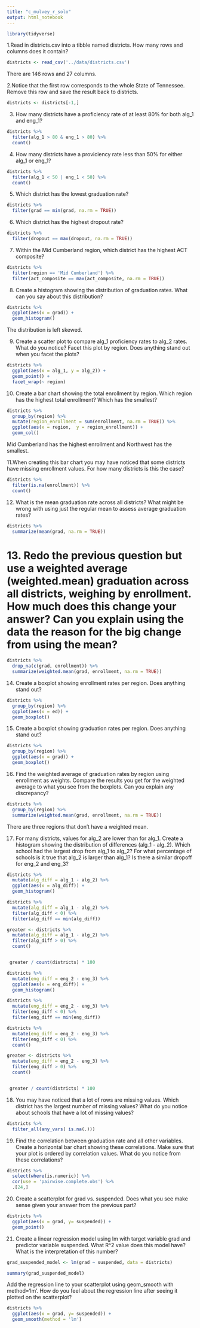 ```yaml
---
title: "c_mulvey_r_solo"
output: html_notebook
---
```


```r
library(tidyverse)
```


1.Read in districts.csv into a tibble named districts. How many rows and columns does it contain?

```r
districts <- read_csv('../data/districts.csv')
```
There are 146 rows and 27 columns.

2.Notice that the first row corresponds to the whole State of Tennessee. Remove this row and save the result back to districts.

```r
districts <- districts[-1,]
```

3. How many districts have a proficiency rate of at least 80% for both alg_1 and eng_1?

```r
districts %>% 
  filter(alg_1 > 80 & eng_1 > 80) %>% 
  count()
```

4. How many districts have a proviciency rate less than 50% for either alg_1 or eng_1?

```r
districts %>% 
  filter(alg_1 < 50 | eng_1 < 50) %>% 
  count()
```

5. Which district has the lowest graduation rate?

```r
districts %>% 
  filter(grad == min(grad, na.rm = TRUE))
```

6. Which district has the highest dropout rate?

```r
districts %>% 
  filter(dropout == max(dropout, na.rm = TRUE))
```

7. Within the Mid Cumberland region, which district has the highest ACT composite?

```r
districts %>% 
  filter(region == 'Mid Cumberland') %>% 
  filter(act_composite == max(act_composite, na.rm = TRUE))
```

8. Create a histogram showing the distribution of graduation rates. What can you say about this distribution?

```r
districts %>% 
  ggplot(aes(x = grad)) +
  geom_histogram()
```
The distribution is left skewed.


9. Create a scatter plot to compare alg_1 proficiency rates to alg_2 rates. What do you notice? Facet this plot by region. Does anything stand out when you facet the plots?

```r
districts %>% 
  ggplot(aes(x = alg_1, y = alg_2)) +
  geom_point() +
  facet_wrap(~ region)
```

10. Create a bar chart showing the total enrollment by region. Which region has the highest total enrollment? Which has the smallest?

```r
districts %>% 
  group_by(region) %>%
  mutate(region_enrollment = sum(enrollment, na.rm = TRUE)) %>% 
  ggplot(aes(x = region,  y = region_enrollment)) +
  geom_col()
```
Mid Cumberland has the highest enrollment and Northwest has the smallest.


11.When creating this bar chart you may have noticed that some districts have missing enrollment values. For how many districts is this the case?

```r
districts %>% 
  filter(is.na(enrollment)) %>% 
  count()
```

12. What is the mean graduation rate across all districts? What might be wrong with using just the regular mean to assess average graduation rates?

```r
districts %>% 
  summarize(mean(grad, na.rm = TRUE))
```


# 13. Redo the previous question but use a weighted average (weighted.mean) graduation across all districts, weighing by enrollment. How much does this change your answer? Can you explain using the data the reason for the big change from using the mean?

```r
districts %>% 
  drop_na(c(grad, enrollment)) %>% 
  summarize(weighted.mean(grad, enrollment, na.rm = TRUE))
```

14. Create a boxplot showing enrollment rates per region. Does anything stand out?

```r
districts %>% 
  group_by(region) %>% 
  ggplot(aes(x = ed)) +
  geom_boxplot()
```

15. Create a boxplot showing graduation rates per region. Does anything stand out?

```r
districts %>% 
  group_by(region) %>% 
  ggplot(aes(x = grad)) +
  geom_boxplot()
```

16. Find the weighted average of graduation rates by region using enrollment as weights. Compare the results you get for the weighted average to what you see from the boxplots. Can you explain any discrepancy?

```r
districts %>% 
  group_by(region) %>% 
  summarize(weighted.mean(grad, enrollment, na.rm = TRUE))
```
There are three regions that don't have a weighted mean.

17. For many districts, values for alg_2 are lower than for alg_1. Create a histogram showing the distribution of differences (alg_1 - alg_2). Which school had the largest drop from alg_1 to alg_2? For what percentage of schools is it true that alg_2 is larger than alg_1? Is there a similar dropoff for eng_2 and eng_3?

```r
districts %>% 
  mutate(alg_diff = alg_1 - alg_2) %>% 
  ggplot(aes(x = alg_diff)) +
  geom_histogram()
```
```r
districts %>% 
  mutate(alg_diff = alg_1 - alg_2) %>% 
  filter(alg_diff < 0) %>% 
  filter(alg_diff == min(alg_diff))
```
```r
greater <- districts %>% 
  mutate(alg_diff = alg_1 - alg_2) %>% 
  filter(alg_diff > 0) %>% 
  count()


 greater / count(districts) * 100
```

```r
districts %>% 
  mutate(eng_diff = eng_2 - eng_3) %>% 
  ggplot(aes(x = eng_diff)) +
  geom_histogram()
```

```r
districts %>% 
  mutate(eng_diff = eng_2 - eng_3) %>% 
  filter(eng_diff < 0) %>% 
  filter(eng_diff == min(eng_diff))
```

```r
districts %>% 
  mutate(eng_diff = eng_2 - eng_3) %>% 
  filter(eng_diff < 0) %>% 
  count()
```

```r
greater <- districts %>% 
  mutate(eng_diff = eng_2 - eng_3) %>% 
  filter(eng_diff > 0) %>% 
  count()


 greater / count(districts) * 100
```


18. You may have noticed that a lot of rows are missing values. Which district has the largest number of missing values? What do you notice about schools that have a lot of missing values?

```r
districts %>% 
  filter_all(any_vars( is.na(.)))
```


19. Find the correlation between graduation rate and all other variables. Create a horizontal bar chart showing these correlations. Make sure that your plot is ordered by correlation values. What do you notice from these correlations?

```r
districts %>% 
  select(where(is.numeric)) %>% 
  cor(use = 'pairwise.complete.obs') %>% 
  .[24,]
```

20. Create a scatterplot for grad vs. suspended. Does what you see make sense given your answer from the previous part?

```r
districts %>% 
  ggplot(aes(x = grad, y= suspended)) +
  geom_point()
```

21. Create a linear regression model using lm with target variable grad and predictor variable suspended. What R^2 value does this model have? What is the interpretation of this number?

```r
grad_suspended_model <- lm(grad ~ suspended, data = districts)

summary(grad_suspended_model)
```

Add the regression line to your scatterplot using geom_smooth with method='lm'. How do you feel about the regression line after seeing it plotted on the scatterplot?

```r
districts %>% 
  ggplot(aes(x = grad, y= suspended)) +
  geom_smooth(method = 'lm')
```











